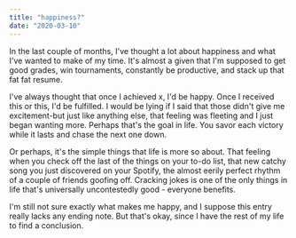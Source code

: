 ```yaml
---
title: "happiness?"
date: "2020-03-10"
---
```


In the last couple of months, I've thought a lot about happiness and what I've wanted to make of my time. It's almost a given that I'm supposed to get good grades, win tournaments, constantly be productive, and stack up that fat fat resume.

I've always thought that once I achieved x, I'd be happy. Once I received this or this, I'd be fulfilled. I would be lying if I said that those didn't give me excitement-but just like anything else, that feeling was fleeting and I just began wanting more. Perhaps that's the goal in life. You savor each victory while it lasts and chase the next one down.

Or perhaps, it's the simple things that life is more so about. That feeling when you check off the last of the things on your to-do list, that new catchy song you just discovered on your Spotify, the almost eerily perfect rhythm of a couple of friends goofing off. Cracking jokes is one of the only things in life that's universally uncontestedly good - everyone benefits.

I'm still not sure exactly what makes me happy, and I suppose this entry really lacks any ending note. But that's okay, since I have the rest of my life to find a conclusion.
